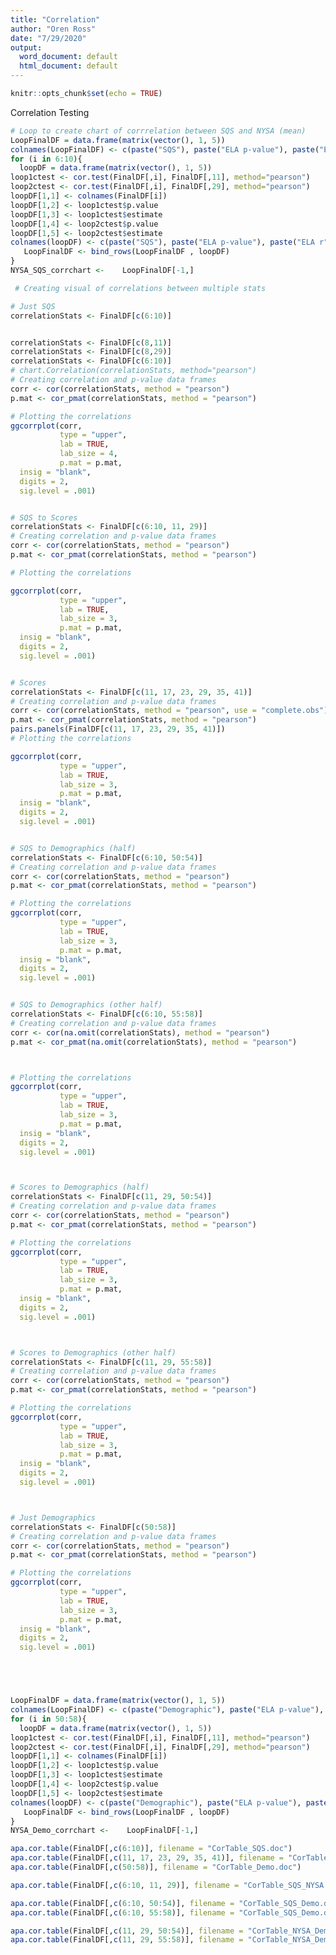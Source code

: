 ```yaml
---
title: "Correlation"
author: "Oren Ross"
date: "7/29/2020"
output:
  word_document: default
  html_document: default
---
```


```r
knitr::opts_chunk$set(echo = TRUE)
```


Correlation Testing

```r

# Loop to create chart of corrrelation between SQS and NYSA (mean)
LoopFinalDF = data.frame(matrix(vector(), 1, 5))
colnames(LoopFinalDF) <- c(paste("SQS"), paste("ELA p-value"), paste("ELA r"), paste("Math p-value"), paste("Math r"))
for (i in 6:10){
  loopDF = data.frame(matrix(vector(), 1, 5))
loop1ctest <- cor.test(FinalDF[,i], FinalDF[,11], method="pearson")
loop2ctest <- cor.test(FinalDF[,i], FinalDF[,29], method="pearson")
loopDF[1,1] <- colnames(FinalDF[i])
loopDF[1,2] <- loop1ctest$p.value
loopDF[1,3] <- loop1ctest$estimate
loopDF[1,4] <- loop2ctest$p.value
loopDF[1,5] <- loop2ctest$estimate
colnames(loopDF) <- c(paste("SQS"), paste("ELA p-value"), paste("ELA r"), paste("Math p-value"), paste("Math r"))
   LoopFinalDF <- bind_rows(LoopFinalDF , loopDF) 
}
NYSA_SQS_corrchart <-    LoopFinalDF[-1,]

 # Creating visual of correlations between multiple stats 

# Just SQS
correlationStats <- FinalDF[c(6:10)]


correlationStats <- FinalDF[c(8,11)]
correlationStats <- FinalDF[c(8,29)]
correlationStats <- FinalDF[c(6:10)]
# chart.Correlation(correlationStats, method="pearson")
# Creating correlation and p-value data frames
corr <- cor(correlationStats, method = "pearson")
p.mat <- cor_pmat(correlationStats, method = "pearson")

# Plotting the correlations
ggcorrplot(corr,
           type = "upper",
           lab = TRUE,
           lab_size = 4,
           p.mat = p.mat,
  insig = "blank",
  digits = 2, 
  sig.level = .001)


# SQS to Scores
correlationStats <- FinalDF[c(6:10, 11, 29)]
# Creating correlation and p-value data frames
corr <- cor(correlationStats, method = "pearson")
p.mat <- cor_pmat(correlationStats, method = "pearson")

# Plotting the correlations

ggcorrplot(corr,
           type = "upper",
           lab = TRUE,
           lab_size = 3,
           p.mat = p.mat,
  insig = "blank",
  digits = 2, 
  sig.level = .001)


# Scores
correlationStats <- FinalDF[c(11, 17, 23, 29, 35, 41)]
# Creating correlation and p-value data frames
corr <- cor(correlationStats, method = "pearson", use = "complete.obs")
p.mat <- cor_pmat(correlationStats, method = "pearson")
pairs.panels(FinalDF[c(11, 17, 23, 29, 35, 41)])
# Plotting the correlations

ggcorrplot(corr,
           type = "upper",
           lab = TRUE,
           lab_size = 3,
           p.mat = p.mat,
  insig = "blank",
  digits = 2, 
  sig.level = .001)


# SQS to Demographics (half)
correlationStats <- FinalDF[c(6:10, 50:54)]
# Creating correlation and p-value data frames
corr <- cor(correlationStats, method = "pearson")
p.mat <- cor_pmat(correlationStats, method = "pearson")

# Plotting the correlations
ggcorrplot(corr,
           type = "upper",
           lab = TRUE,
           lab_size = 3,
           p.mat = p.mat,
  insig = "blank",
  digits = 2, 
  sig.level = .001)


# SQS to Demographics (other half)
correlationStats <- FinalDF[c(6:10, 55:58)]
# Creating correlation and p-value data frames
corr <- cor(na.omit(correlationStats), method = "pearson")
p.mat <- cor_pmat(na.omit(correlationStats), method = "pearson")



# Plotting the correlations
ggcorrplot(corr,
           type = "upper",
           lab = TRUE,
           lab_size = 3,
           p.mat = p.mat,
  insig = "blank",
  digits = 2, 
  sig.level = .001)



# Scores to Demographics (half)
correlationStats <- FinalDF[c(11, 29, 50:54)]
# Creating correlation and p-value data frames
corr <- cor(correlationStats, method = "pearson")
p.mat <- cor_pmat(correlationStats, method = "pearson")

# Plotting the correlations
ggcorrplot(corr,
           type = "upper",
           lab = TRUE,
           lab_size = 3,
           p.mat = p.mat,
  insig = "blank",
  digits = 2, 
  sig.level = .001)



# Scores to Demographics (other half)
correlationStats <- FinalDF[c(11, 29, 55:58)]
# Creating correlation and p-value data frames
corr <- cor(correlationStats, method = "pearson")
p.mat <- cor_pmat(correlationStats, method = "pearson")

# Plotting the correlations
ggcorrplot(corr,
           type = "upper",
           lab = TRUE,
           lab_size = 3,
           p.mat = p.mat,
  insig = "blank",
  digits = 2, 
  sig.level = .001)



# Just Demographics
correlationStats <- FinalDF[c(50:58)]
# Creating correlation and p-value data frames
corr <- cor(correlationStats, method = "pearson")
p.mat <- cor_pmat(correlationStats, method = "pearson")

# Plotting the correlations
ggcorrplot(corr,
           type = "upper",
           lab = TRUE,
           lab_size = 3,
           p.mat = p.mat,
  insig = "blank",
  digits = 2, 
  sig.level = .001)





LoopFinalDF = data.frame(matrix(vector(), 1, 5))
colnames(LoopFinalDF) <- c(paste("Demographic"), paste("ELA p-value"), paste("ELA r"), paste("Math p-value"), paste("Math r"))
for (i in 50:58){
  loopDF = data.frame(matrix(vector(), 1, 5))
loop1ctest <- cor.test(FinalDF[,i], FinalDF[,11], method="pearson")
loop2ctest <- cor.test(FinalDF[,i], FinalDF[,29], method="pearson")
loopDF[1,1] <- colnames(FinalDF[i])
loopDF[1,2] <- loop1ctest$p.value
loopDF[1,3] <- loop1ctest$estimate
loopDF[1,4] <- loop2ctest$p.value
loopDF[1,5] <- loop2ctest$estimate
colnames(loopDF) <- c(paste("Demographic"), paste("ELA p-value"), paste("ELA r"), paste("Math p-value"), paste("Math r"))
   LoopFinalDF <- bind_rows(LoopFinalDF , loopDF) 
}
NYSA_Demo_corrchart <-    LoopFinalDF[-1,]


```


```r

apa.cor.table(FinalDF[,c(6:10)], filename = "CorTable_SQS.doc")
apa.cor.table(FinalDF[,c(11, 17, 23, 29, 35, 41)], filename = "CorTable_NYSA.doc")
apa.cor.table(FinalDF[,c(50:58)], filename = "CorTable_Demo.doc")

apa.cor.table(FinalDF[,c(6:10, 11, 29)], filename = "CorTable_SQS_NYSA.doc")

apa.cor.table(FinalDF[,c(6:10, 50:54)], filename = "CorTable_SQS_Demo.doc")
apa.cor.table(FinalDF[,c(6:10, 55:58)], filename = "CorTable_SQS_Demo.doc")

apa.cor.table(FinalDF[,c(11, 29, 50:54)], filename = "CorTable_NYSA_Demo.doc")
apa.cor.table(FinalDF[,c(11, 29, 55:58)], filename = "CorTable_NYSA_Demo.doc")

```

